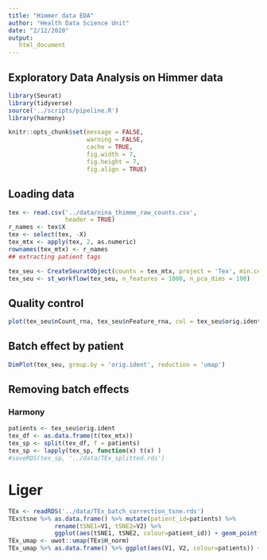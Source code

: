 ```yaml
---
title: "Himmer data EDA"
author: "Health Data Science Unit"
date: "2/12/2020"
output: 
   html_document
---
```


## Exploratory Data Analysis on Himmer data

```r
library(Seurat)
library(tidyverse)
source('../scripts/pipeline.R')
library(harmony)

knitr::opts_chunk$set(message = FALSE,
                      warning = FALSE, 
                      cache = TRUE,
                      fig.width = 7,
                      fig.height = 7, 
                      fig.align = TRUE)
```

## Loading data

```r
tex <- read.csv('../data/nina_thimme_raw_counts.csv', 
                header = TRUE)
r_names <- tex$X
tex <- select(tex, -X)
tex_mtx <- apply(tex, 2, as.numeric)
rownames(tex_mtx) <- r_names
## extracting patient tags

tex_seu <- CreateSeuratObject(counts = tex_mtx, project = 'Tex', min.cells = 1, assay = 'rna')
tex_seu <- st_workflow(tex_seu, n_features = 1000, n_pca_dims = 100)
```

## Quality control

```r
plot(tex_seu$nCount_rna, tex_seu$nFeature_rna, col = tex_seu$orig.ident)
```

## Batch effect by patient

```r
DimPlot(tex_seu, group.by = 'orig.ident', reduction = 'umap') 
```

## Removing batch effects

### Harmony

```r
patients <- tex_seu$orig.ident
tex_df <- as.data.frame(t(tex_mtx))
tex_sp <- split(tex_df, f = patients) 
tex_sp <- lapply(tex_sp, function(x) t(x) )
#saveRDS(tex_sp, '../data/TEx_splitted.rds')
```


# Liger

```r
TEx <- readRDS('../data/TEx_batch_correction_tsne.rds')
TEx$tsne %>% as.data.frame() %>% mutate(patient_id=patients) %>%
             rename(tSNE1=V1, tSNE2=V2) %>%
             ggplot(aes(tSNE1, tSNE2, colour=patient_id)) + geom_point() + theme_classic()
TEx_umap <- uwot::umap(TEx$H_norm)
TEx_umap %>% as.data.frame() %>% ggplot(aes(V1, V2, colour=patients)) + geom_point() 
```

